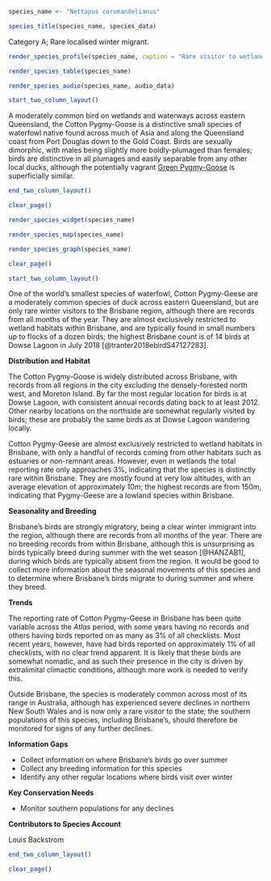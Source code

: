 ```r
species_name <- "Nettapus coromandelianus"
```

```r
species_title(species_name, species_data)
```

Category A; Rare localised winter migrant.

```r
render_species_profile(species_name, caption = "Rare visitor to wetlands across the city in winter. Occurrence fluctuates year-to-year, and presence may be associated with wider climactic conditions. Not of significant conservation, and Brisbane's birds only a fraction of the total Australian population.")
```

```r
render_species_table(species_name)
```

```r
render_species_audio(species_name, audio_data)
```

```r
start_two_column_layout()
```

A moderately common bird on wetlands and waterways across eastern Queensland, the Cotton Pygmy-Goose is a distinctive small species of waterfowl native found across much of Asia and along the Queensland coast from Port Douglas down to the Gold Coast. Birds are sexually dimorphic, with males being slightly more boldly-plumaged than females; birds are distinctive in all plumages and easily separable from any other local ducks, although the potentially vagrant [Green Pygmy-Goose](https://ebird.org/species/grnpyg1) is superficially similar.

```r
end_two_column_layout()
```

```r
clear_page()
```

```r
render_species_widget(species_name)
```

```r
render_species_map(species_name)
```

```r
render_species_graph(species_name)
```

```r
clear_page()
```

```r
start_two_column_layout()
```

One of the world's smallest species of waterfowl, Cotton Pygmy-Geese are a moderately common species of duck across eastern Queensland, but are only rare winter visitors to the Brisbane region, although there are records from all months of the year. They are almost exclusively restricted to wetland habitats within Brisbane, and are typically found in small numbers up to flocks of a dozen birds; the highest Brisbane count is of 14 birds at Dowse Lagoon in July 2018 [@tranter2018ebirdS47127283].

**Distribution and Habitat**

The Cotton Pygmy-Goose is widely distributed across Brisbane, with records from all regions in the city excluding the densely-forested north west, and Moreton Island. By far the most regular location for birds is at Dowse Lagoon, with consistent annual records dating back to at least 2012. Other nearby locations on the northside are somewhat regularly visited by birds; these are probably the same birds as at Dowse Lagoon wandering locally.

Cotton Pygmy-Geese are almost exclusively restricted to wetland habitats in Brisbane, with only a handful of records coming from other habitats such as estuaries or non-remnant areas. However, even in wetlands the total reporting rate only approaches 3%, indicating that the species is distinctly rare within Brisbane. They are mostly found at very low altitudes, with an average elevation of approximately 10m; the highest records are from 150m, indicating that Pygmy-Geese are a lowland species within Brisbane.

**Seasonality and Breeding**

Brisbane's birds are strongly migratory, being a clear winter immigrant into the region, although there are records from all months of the year. There are no breeding records from within Brisbane, although this is unsurprising as birds typically breed during summer with the wet season [@HANZAB1], during which birds are typically absent from the region. It would be good to collect more information about the seasonal movements of this species and to determine where Brisbane's birds migrate to during summer and where they breed.

**Trends**

The reporting rate of Cotton Pygmy-Geese in Brisbane has been quite variable across the _Atlas_ period, with some years having no records and others having birds reported on as many as 3% of all checklists. Most recent years, however, have had birds reported on approximately 1% of all checklists, with no clear trend apparent. It is likely that these birds are somewhat nomadic, and as such their presence in the city is driven by extralimital climactic conditions, although more work is needed to verify this.

Outside Brisbane, the species is moderately common across most of its range in Australia, although has experienced severe declines in northern New South Wales and is now only a rare visitor to the state; the southern populations of this species, including Brisbane's, should therefore be monitored for signs of any further declines.

**Information Gaps**

- Collect information on where Brisbane's birds go over summer
- Collect any breeding information for this species
- Identify any other regular locations where birds visit over winter

**Key Conservation Needs**

- Monitor southern populations for any declines

**Contributors to Species Account**

Louis Backstrom 

```r
end_two_column_layout()
```

```r
clear_page()
```
